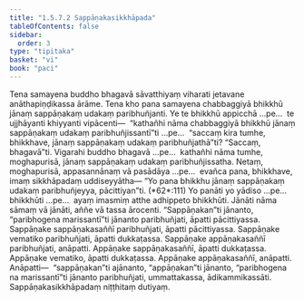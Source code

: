```yaml
---
title: "1.5.7.2 Sappāṇakasikkhāpada"
tableOfContents: false
sidebar:
  order: 3
type: "tipitaka"
basket: "vi"
book: "paci"
---
```



<DynamicBreadcrumb />

<Division number="387" book="paci" bookNo="2" page="164">

<Paragraph number="1181" book="paci">
Tena samayena buddho bhagavā sāvatthiyaṃ viharati jetavane anāthapiṇḍikassa ārāme. Tena kho pana samayena chabbaggiyā bhikkhū jānaṃ sappāṇakaṃ udakaṃ paribhuñjanti.
</Paragraph>

<Paragraph number="1182" book="paci">
Ye te bhikkhū appicchā …pe…  te ujjhāyanti khiyyanti vipācenti—  “kathañhi nāma chabbaggiyā bhikkhū jānaṃ sappāṇakaṃ udakaṃ paribhuñjissantī”ti …pe…  “saccaṃ kira tumhe, bhikkhave, jānaṃ sappāṇakaṃ udakaṃ paribhuñjathā”ti? “Saccaṃ, bhagavā”ti. Vigarahi buddho bhagavā …pe…  kathañhi nāma tumhe, moghapurisā, jānaṃ sappāṇakaṃ udakaṃ paribhuñjissatha. Netaṃ, moghapurisā, appasannānaṃ vā pasādāya …pe…  evañca pana, bhikkhave, imaṃ sikkhāpadaṃ uddiseyyātha—
</Paragraph>

</Division>
<Division number="388" book="paci" bookNo="2" page="165">

<Paragraph number="1183" book="paci">
<Emphasis>“Yo pana bhikkhu jānaṃ sappāṇakaṃ udakaṃ paribhuñjeyya, pācittiyan”</Emphasis>ti. (*62*:<Emphasis>111</Emphasis>)
</Paragraph>

</Division>
<Division number="389" book="paci" bookNo="2" page="165">

<Paragraph number="1184" book="paci">
<Emphasis>Yo panā</Emphasis>ti yo yādiso …pe…  <Emphasis>bhikkhū</Emphasis>ti …pe…  ayaṃ imasmiṃ atthe adhippeto bhikkhūti.
</Paragraph>

<Paragraph number="1185" book="paci">
<Emphasis>Jānāti</Emphasis> nāma sāmaṃ vā jānāti, aññe vā tassa ārocenti. “Sappāṇakan”ti jānanto, “paribhogena marissantī”ti jānanto paribhuñjati, āpatti pācittiyassa.
</Paragraph>

</Division>
<Division number="390" book="paci" bookNo="2" page="165">

<Paragraph number="1186" book="paci">
Sappāṇake sappāṇakasaññī paribhuñjati, āpatti pācittiyassa. Sappāṇake vematiko paribhuñjati, āpatti dukkaṭassa. Sappāṇake appāṇakasaññī paribhuñjati, anāpatti. Appāṇake sappāṇakasaññī, āpatti dukkaṭassa. Appāṇake vematiko, āpatti dukkaṭassa. Appāṇake appāṇakasaññī, anāpatti.
</Paragraph>

</Division>
<Division number="391" book="paci" bookNo="2" page="165">

<Paragraph number="1187" book="paci">
Anāpatti—  “sappāṇakan”ti ajānanto, “appāṇakan”ti jānanto, “paribhogena na marissantī”ti jānanto paribhuñjati, ummattakassa, ādikammikassāti.

</Paragraph>
</Division>

<Paragraph number="1188" type="center" book="paci">
Sappāṇakasikkhāpadaṃ niṭṭhitaṃ dutiyaṃ.
</Paragraph>